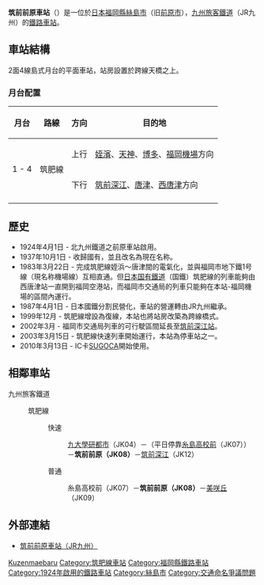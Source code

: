 {{NoteTA|1 = zh:筑前前原車站; zh-cn:筑前前原站; zh-tw:筑前前原車站; zh-hk:筑前前原站; }}
{{日本車站資訊
|公司色= red
|文字色 = 
|站名= 筑前前原站*
|圖片= Chikuzen-Maebaru Station 20160806.jpg
|pxl=
|圖片說明 = 北口
|日文原名= 筑前前原
|平假名=ちくぜんまえばる
|羅馬拼音= Chikuzen-Maebaru
|電報略號=マエ←マヱ
|所屬公司= [[File:JR_logo_(kyushu).svg|23px]][[九州旅客鐵道|九州旅客鐵道]]（JR九州）
|所在地 = [[福岡縣|福岡縣]][[絲島市|絲島市]]前原中央一丁目1番15號
|月台配置 = 2面4線
|啟用年月日= 1924年（[[大正|大正]]13年）4月1日
|車站構造 = [[地面車站|地面車站]]（[[跨站式站房|跨站式站房]]）
|上下車人次 = 
|乘客人數 = 7,443
|統計年度= 2017年
|備註= 直營站<br/>設有[[綠窗口|綠窗口]]
|全寬備註 = *1937年由前原站改稱。
|adjacent = {{Adjacent stations|system=九州旅客鐵道|line=JK|left=糸島高校前|right=美咲丘|note-left={{JR九車站編號|JK|07}}<br/>1.4km|note-mid={{JR九車站編號|JK|08}}<br/>距離[[姪濱站|姪濱]]12.7km|note-right={{JR九車站編號|JK|09}}<br/>1.6km}}
}}
'''筑前前原車站'''（{{jpn|j=筑前前原駅|hg=ちくぜんまえばるえき|kyu=筑前前原驛|hgt=ちくぜんまへばるえき|rm=Chikuzen-Maebaru eki|f=y}}）是一位於[[日本|日本]][[福岡縣|福岡縣]][[絲島市|絲島市]]（旧[[前原市|前原市]]），[[九州旅客鐵道|九州旅客鐵道]]（JR九州）的[[鐵路車站|鐵路車站]]。

==車站結構==
2面4線島式月台的平面車站，站房設置於跨線天橋之上。
===月台配置===
{| rules="rows" class="wikitable"
!月台<!-- 事業者側による呼称 --->!!路線!!方向!!目的地
|-
!rowspan=2|1 - 4
|rowspan=2|{{JR九車站編號|JK}} 筑肥線
|上行
|[[姪濱站|姪濱]]、[[天神站|天神]]、[[博多站|博多]]、[[福岡機場站|福岡機場]]方向
|-
|下行
|[[筑前深江站|筑前深江]]、[[唐津站|唐津]]、[[西唐津站|西唐津]]方向
|-
|}

==歷史==
*1924年4月1日 - 北九州鐵道之前原車站啟用。
*1937年10月1日 - 收歸國有，並且改名為現在名称。
*1983年3月22日 - 完成筑肥線姪浜～唐津間的電氣化，並與福岡市地下鐵1号線（現名称機場線）互相直通。但[[日本国有鐵道|日本国有鐵道]]（国鐵）筑肥線的列車能夠由西唐津站一直開到福岡空港站，而福岡市交通局的列車只能夠在本站-福岡機場的區間內運行。
*1987年4月1日 - 日本國鐵分割民營化，車站的營運轉由JR九州繼承。 
*1999年12月 - 筑肥線增設為復線，本站也將站房改築為跨線橋式。
*2002年3月 - 福岡市交通局列車的可行駛區間延長至[[筑前深江站|筑前深江站]]。
*2003年3月15日 - 筑肥線快速列車開始運行，本站為停車站之一。
*2010年3月13日 - IC卡[[SUGOCA|SUGOCA]]開始使用。

==相鄰車站==
; 九州旅客鐵道
: {{JR九車站編號|JK}} 筑肥線
:: {{Color|#fc0|■}}快速
::: [[九大學研都市站|九大學研都市]]（JK04）－（平日停靠[[糸島高校前站|糸島高校前]]（JK07））－'''筑前前原（JK08）'''－[[筑前深江站|筑前深江]]（JK12）
:: {{Color|#666568|■}}普通
::: 糸島高校前（JK07）－'''筑前前原（JK08）'''－[[美咲丘站|美咲丘]]（JK09）

==外部連結==
*[http://www.jrkyushu.co.jp/EkiApp?LISTID=502&EKI=91118110 筑前前原車站（JR九州）] {{Wayback|url=http://www.jrkyushu.co.jp/EkiApp?LISTID=502&EKI=91118110 |date=20160303230405 }} {{ja}}

{{筑肥線}}

{{DEFAULTSORT:Chikuzen-Maebaru}}
[[Category:日本鐵路車站_Chi|Kuzenmaebaru]]
[[Category:筑肥線車站|Category:筑肥線車站]]
[[Category:福岡縣鐵路車站|Category:福岡縣鐵路車站]]
[[Category:1924年啟用的鐵路車站|Category:1924年啟用的鐵路車站]]
[[Category:絲島市|Category:絲島市]]
[[Category:交通命名爭議問題|Category:交通命名爭議問題]]